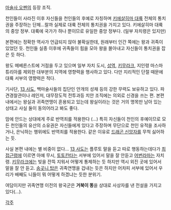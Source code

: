 [[마술사 오펜]]의 등장 조직.

천인들이 사라진 이후 자신들을 천인들의 후예로 자칭하며 [[키에살히마 대륙]] 전체의 통치권을 주장하는 단체…랄까 실제로 대륙 전체의 통치권을 가지고 있다. 키에살히마 대륙의 중앙 정부. 대륙에 국가가 하나 뿐이므로 유일한 중앙 정부다. (일부 자치령은 있지만)

본편에는 정확한 역사가 언급되지 않아 불확실한데, 원래부터 인간 쪽에는 왕과 귀족이 있었던 듯. 천인들 실종 이후에 귀족들이 힘을 모아 왕을 몰아내고 자신들이 통치권을 잡은 듯 하다.

왕도 메베른스트에 거점을 두고 있으며 일부 자치 도시, [[성역]], [[키무라크]], 지인령 마스마튜리아를 제외한 대부분의 지역에 영향력을 행사하고 있다. 다만 지리적인 단절 때문에 대륙 서부의 영향력은 적다.

기사단, [[13 사도]], 백마술사들의 집단인 안개의 성채 등의 강한 무력도 보유하고 있다. 파견경찰관이나 레인저, 대무장도적 전투과등 치안 조직에는 의외로 신경을 쓰는 편. 본편 내에서는 왕실과 귀족연맹이 혼용되고 있는데 왕실이라는 것은 거의 명목만 남아 있는 상태고 사실 둘이 동의어라고 봐도 좋다.

맘에 안드는 상대에게 주로 반역죄를 적용한다 (…) 특히 자신들이 천인의 후예이므로 모든 천인들의 유산의 소유권은 자신들에게 있다고 주장하며 무단으로 천인 유적을 조사하거나, 은닉하는 행위에도 반역죄를 적용한다. 같은 이유로 [[드래곤 신앙자]]를 무척 싫어하는 듯.

사실 본편 내에는 별 비중이 없다… [[13 사도]]는 플루토 말을 듣고 따로 행동하는데다가 [[최접근령]]에 이르면 아예 무시, [[토토칸타]]는 서부에 있어서 말을 잘 안듣고 [[어번라마]]는 자치령. [[키무라크]]에는 빚을 잔뜩 지워서 어떻게 통제하는 듯 하지만 역시 외진 곳에 있어서 말을 잘 안 듣고. [[송곳니 탑]]은 귀족연맹을 겁내는 듯은 하지만 어차피 서부에 있어서 우리가 배째도 니들이 뭐 어떻게 하겠냐는 듯한 분위기.

여담이지만 귀족연맹 이전의 왕국군은 '''거북이 똥'''을 상대로 사상자를 낸 전설을 가지고 있다(…).

[[각주]]
